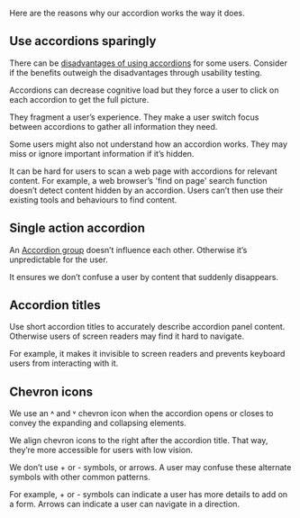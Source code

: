 Here are the reasons why our accordion works the way it does.

## Use accordions sparingly

There can be [disadvantages of using accordions](https://www.nngroup.com/articles/accordions-complex-content/) for some users. Consider if the benefits outweigh the disadvantages through usability testing.

Accordions can decrease cognitive load but they force a user to click on each accordion to get the full picture.

They fragment a user’s experience. They make a user switch focus between accordions to gather all information they need.

Some users might also not understand how an accordion works. They may miss or ignore important information if it’s hidden.

It can be hard for users to scan a web page with accordions for relevant content. For example, a web browser’s 'find on page' search function doesn’t detect content hidden by an accordion. Users can’t then use their existing tools and behaviours to find content.

## Single action accordion

An [Accordion group](/packages/layout/accordion#accordion-group) doesn’t influence each other. Otherwise it’s unpredictable for the user.

It ensures we don’t confuse a user by content that suddenly disappears.

## Accordion titles

Use short accordion titles to accurately describe accordion panel content. Otherwise users of screen readers may find it hard to navigate.

For example, it makes it invisible to screen readers and prevents keyboard users from interacting with it.

## Chevron icons

We use an ˄ and ˅ chevron icon when the accordion opens or closes to convey the expanding and collapsing elements.

We align chevron icons to the right after the accordion title. That way, they’re more accessible for users with low vision.

We don’t use + or - symbols, or arrows. A user may confuse these alternate symbols with other common patterns.

For example, + or - symbols can indicate a user has more details to add on a form. Arrows can indicate a user can navigate in a direction.
